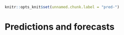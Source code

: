 ```r
knitr::opts_knit$set(unnamed.chunk.label = "pred-")
```

# Predictions and forecasts {#chap-predictions}


